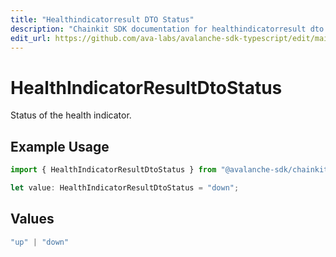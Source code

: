 ```yaml
---
title: "Healthindicatorresult DTO Status"
description: "Chainkit SDK documentation for healthindicatorresult dto status"
edit_url: https://github.com/ava-labs/avalanche-sdk-typescript/edit/main/chainkit/docs/models/components/healthindicatorresultdtostatus.md
---
```


# HealthIndicatorResultDtoStatus

Status of the health indicator.

## Example Usage

```typescript
import { HealthIndicatorResultDtoStatus } from "@avalanche-sdk/chainkit/models/components";

let value: HealthIndicatorResultDtoStatus = "down";
```

## Values

```typescript
"up" | "down"
```